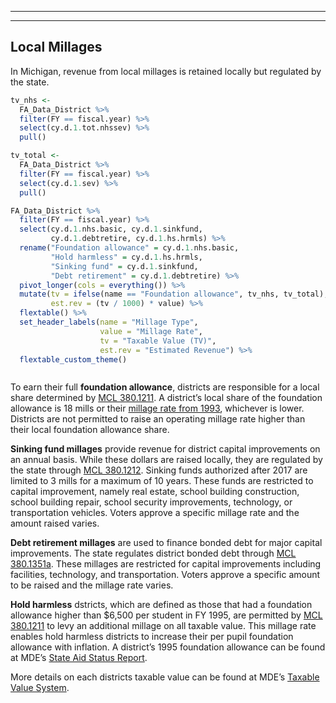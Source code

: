 ------------------------------------------------------------------------

------------------------------------------------------------------------

## Local Millages

In Michigan, revenue from local millages is retained locally but regulated by the state.  

```r

tv_nhs <- 
  FA_Data_District %>% 
  filter(FY == fiscal.year) %>% 
  select(cy.d.1.tot.nhssev) %>% 
  pull()

tv_total <- 
  FA_Data_District %>% 
  filter(FY == fiscal.year) %>% 
  select(cy.d.1.sev) %>% 
  pull()

FA_Data_District %>% 
  filter(FY == fiscal.year) %>% 
  select(cy.d.1.nhs.basic, cy.d.1.sinkfund, 
         cy.d.1.debtretire, cy.d.1.hs.hrmls) %>%
  rename("Foundation allowance" = cy.d.1.nhs.basic,
         "Hold harmless" = cy.d.1.hs.hrmls,
         "Sinking fund" = cy.d.1.sinkfund,
         "Debt retirement" = cy.d.1.debtretire) %>% 
  pivot_longer(cols = everything()) %>% 
  mutate(tv = ifelse(name == "Foundation allowance", tv_nhs, tv_total),
         est.rev = (tv / 1000) * value) %>% 
  flextable() %>% 
  set_header_labels(name = "Millage Type",
                    value = "Millage Rate",
                    tv = "Taxable Value (TV)",
                    est.rev = "Estimated Revenue") %>% 
  flextable_custom_theme()



```


To earn their full **foundation allowance**, districts are responsible for a local share determined by [MCL 380.1211](https://www.legislature.mi.gov/Laws/MCL?objectName=MCL-380-1211). A district's local share of the foundation allowance is 18 mills or their [millage rate from 1993](https://www.michigan.gov/-/media/Project/Websites/taxes/MISC/2004/2004_Appendix2.pdf?rev=3e91680c3b454619902e28569dd8d970), whichever is lower. Districts are not permitted to raise an operating millage rate higher than their local foundation allowance share. 

**Sinking fund millages** provide revenue for district capital improvements on an annual basis. While these dollars are raised locally, they are regulated by the state through [MCL 380.1212](https://www.legislature.mi.gov/Laws/MCL?objectName=mcl-380-1212). Sinking funds authorized after 2017 are limited to 3 mills for a maximum of 10 years. These funds are restricted to capital improvement, namely real estate, school building construction, school building repair, school security improvements, technology, or transportation vehicles. Voters approve a specific millage rate and the amount raised varies.

**Debt retirement millages** are used to finance bonded debt for major capital improvements. The state regulates district bonded debt through [MCL 380.1351a](https://www.legislature.mi.gov/Laws/MCL?objectName=mcl-380-1351a). These millages are restricted for capital improvements including facilities, technology, and transportation. Voters approve a specific amount to be raised and the millage rate varies.

**Hold harmless** dstricts, which are defined as those that had a foundation allowance higher than $6,500 per student in FY 1995, are permitted by [MCL 380.1211](https://www.legislature.mi.gov/Laws/MCL?objectName=MCL-380-1211) to levy an additional millage on all taxable value. This millage rate enables hold harmless districts to increase their per pupil foundation allowance with inflation. A district's 1995 foundation allowance can be found at MDE's [State Aid Status Report](https://mdoe.state.mi.us/samspublic/Home/StatusReportDetail). 


More details on each districts taxable value can be found at MDE's [Taxable Value System](https://mdoe.state.mi.us/TVS/Menu). 


